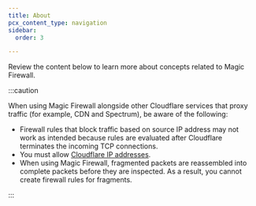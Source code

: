 ```yaml
---
title: About
pcx_content_type: navigation
sidebar:
  order: 3

---
```



Review the content below to learn more about concepts related to Magic Firewall.

:::caution


When using Magic Firewall alongside other Cloudflare services that proxy traffic (for example, CDN and Spectrum), be aware of the following:

* Firewall rules that block traffic based on source IP address may not work as intended because rules are evaluated after Cloudflare terminates the incoming TCP connections.
* You must allow [Cloudflare IP addresses](https://www.cloudflare.com/ips/).
* When using Magic Firewall, fragmented <GlossaryTooltip term="data packet">packets</GlossaryTooltip> are reassembled into complete packets before they are inspected. As a result, you cannot create firewall rules for fragments.


:::

<DirectoryListing />
